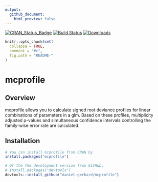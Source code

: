 ```yaml
---
output: 
  github_document:
    html_preview: false
---
```


[![CRAN_Status_Badge](http://www.r-pkg.org/badges/version/mcprofile)](https://cran.r-project.org/package=mcprofile)
[![Build Status](https://travis-ci.org/daniel-gerhard/mcprofile.svg?branch=master)](https://travis-ci.org/daniel-gerhard/mcprofile)
[![Downloads](https://cranlogs.r-pkg.org/badges/mcprofile)](https://cranlogs.r-pkg.org/)
 

```r
knitr::opts_chunk$set(
  collapse = TRUE,
  comment = "#>",
  fig.path = "README-"
)
```

# mcprofile

## Overview

mcprofile allows you to calculate signed root deviance profiles for linear combinations of parameters in a glm. 
Based on these profiles, multiplicity adjusted p-values and simultaneous confidence intervals controlling the family-wise error rate are calculated.

## Installation

```r
# You can install mcprofile from CRAN by
install.packages("mcprofile")

# Or the the development version from GitHub:
# install.packages("devtools")
devtools::install_github("daniel-gerhard/mcprofile")
```
